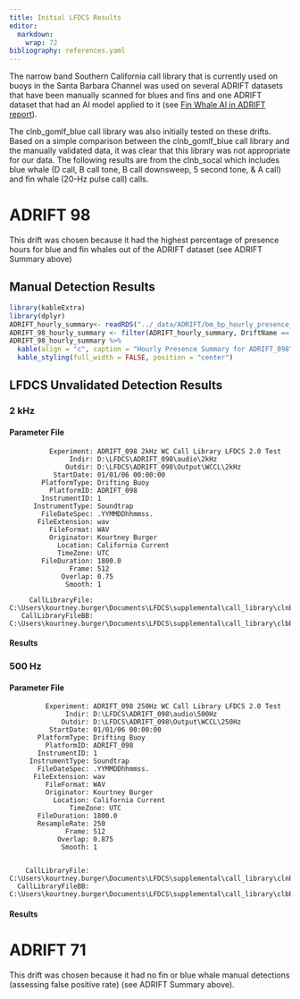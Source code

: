 ```yaml
---
title: Initial LFDCS Results
editor: 
  markdown: 
    wrap: 72
bibliography: references.yaml
---
```


The narrow band Southern California call library that is currently used
on buoys in the Santa Barbara Channel was used on several ADRIFT
datasets that have been manually scanned for blues and fins and one
ADRIFT dataset that had an AI model applied to it (see [Fin Whale AI in
ADRIFT report](https://sael-swfsc.github.io/Adrift/content/finAI.html)).

The clnb_gomlf_blue call library was also initially tested on these
drifts. Based on a simple comparison between the clnb_gomlf_blue call
library and the manually validated data, it was clear that this library
was not appropriate for our data. The following results are from the
clnb_socal which includes blue whale (D call, B call tone, B call
downsweep, 5 second tone, & A call) and fin whale (20-Hz pulse call)
calls.

# ADRIFT 98

This drift was chosen because it had the highest percentage of presence
hours for blue and fin whales out of the ADRIFT dataset (see ADRIFT
Summary above)

## Manual Detection Results

```r
library(kableExtra)
library(dplyr)
ADRIFT_hourly_summary<- readRDS("../_data/ADRIFT/bm_bp_hourly_presence_summary.rds")
ADRIFT_98_hourly_summary <- filter(ADRIFT_hourly_summary, DriftName == "ADRIFT_098")
ADRIFT_98_hourly_summary %>%
  kable(align = "c", caption = "Hourly Presence Summary for ADRIFT_098") %>%
  kable_styling(full_width = FALSE, position = "center")
```

## LFDCS Unvalidated Detection Results

### 2 kHz

#### Parameter File

```         
          Experiment: ADRIFT_098 2kHz WC Call Library LFDCS 2.0 Test
               Indir: D:\LFDCS\ADRIFT_098\audio\2kHz        
              Outdir: D:\LFDCS\ADRIFT_098\Output\WCCL\2kHz
           StartDate: 01/01/06 00:00:00
        PlatformType: Drifting Buoy
          PlatformID: ADRIFT_098
        InstrumentID: 1
      InstrumentType: Soundtrap
        FileDateSpec: .YYMMDDhhmmss.
       FileExtension: wav
          FileFormat: WAV
          Originator: Kourtney Burger
            Location: California Current
            TimeZone: UTC
        FileDuration: 1800.0
               Frame: 512
             Overlap: 0.75
              Smooth: 1

     CallLibraryFile: C:\Users\kourtney.burger\Documents\LFDCS\supplemental\call_library\clnb_socal\call_library.nc
   CallLibraryFileBB: C:\Users\kourtney.burger\Documents\LFDCS\supplemental\call_library\clbb_gom\call_library_broadband_gom.nc
```

#### Results

### 500 Hz

#### Parameter File

```         
         Experiment: ADRIFT_098 250Hz WC Call Library LFDCS 2.0 Test
              Indir: D:\LFDCS\ADRIFT_098\audio\500Hz        
             Outdir: D:\LFDCS\ADRIFT_098\Output\WCCL\250Hz
          StartDate: 01/01/06 00:00:00
       PlatformType: Drifting Buoy
         PlatformID: ADRIFT_098
       InstrumentID: 1
     InstrumentType: Soundtrap
       FileDateSpec: .YYMMDDhhmmss.
      FileExtension: wav
         FileFormat: WAV
         Originator: Kourtney Burger
           Location: California Current
               TimeZone: UTC
       FileDuration: 1800.0
       ResampleRate: 250
              Frame: 512
            Overlap: 0.875
             Smooth: 1


    CallLibraryFile: C:\Users\kourtney.burger\Documents\LFDCS\supplemental\call_library\clnb_socal\call_library.nc
  CallLibraryFileBB: C:\Users\kourtney.burger\Documents\LFDCS\supplemental\call_library\clbb_gom\call_library_broadband_gom.nc
```

#### Results

# ADRIFT 71

This drift was chosen because it had no fin or blue whale manual
detections (assessing false positive rate) (see ADRIFT Summary above).
